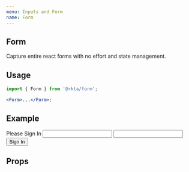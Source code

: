 ```yaml
---
menu: Inputs and Form
name: Form
---
```



## Form

Capture entire react forms with no effort and state management.

## Usage

```jsx
import { Form } from '@rkta/form';

<Form>...</Form>;
```

## Example

<Playground>
  <Card rize={1} css={{ maxWidth: '450px', margin: '24px auto' }}>
    <Form onFormSubmit={flow(Object.entries, console.log)} onFormChange={console.log}>
      <CardHeader>Please Sign In</CardHeader>
      <CardBody>
        <Input caption="Login" name="login" bgColor="paper2" />
        <Divider invisible />
        <Input caption="Password" name="pass" bgColor="paper2" type="password" />
      </CardBody>
      <CardFooter right>
        <Button bgColor="primary" type="submit">
          Sign In
        </Button>
      </CardFooter>
    </Form>
  </Card>
</Playground>

## Props

<Props of={Form} />

